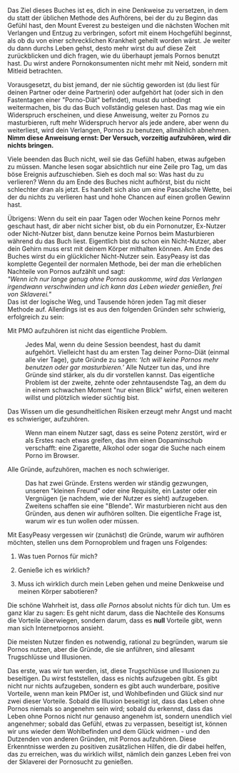 Das Ziel dieses Buches ist es, dich in eine Denkweise zu versetzen, in
dem du statt der üblichen Methode des Aufhörens, bei der du zu Beginn
das Gefühl hast, den Mount Everest zu besteigen und die nächsten Wochen
mit Verlangen und Entzug zu verbringen, sofort mit einem Hochgefühl
beginnst, als ob du von einer schrecklichen Krankheit geheilt worden
wärst. Je weiter du dann durchs Leben gehst, desto mehr wirst du auf
diese Zeit zurückblicken und dich fragen, wie du überhaupt jemals Pornos
benutzt hast. Du wirst andere Pornokonsumenten nicht mehr mit Neid,
sondern mit Mitleid betrachten.

Vorausgesetzt, du bist jemand, der nie süchtig geworden ist (du liest
für deinen Partner oder deine Partnerin) oder aufgehört hat (oder sich
in den Fastentagen einer \"Porno-Diät\" befindet), musst du unbedingt
weitermachen, bis du das Buch vollständig gelesen hast. Das mag wie ein
Widerspruch erscheinen, und diese Anweisung, weiter zu Pornos zu
masturbieren, ruft mehr Widerspruch hervor als jede andere, aber wenn du
weiterliest, wird dein Verlangen, Pornos zu benutzen, allmählich
abnehmen. **Nimm diese Anweisung ernst: Der Versuch, vorzeitig
aufzuhören, wird dir nichts bringen.**

Viele beenden das Buch nicht, weil sie das Gefühl haben, etwas aufgeben
zu müssen. Manche lesen sogar absichtlich nur eine Zeile pro Tag, um das
böse Ereignis aufzuschieben. Sieh es doch mal so: Was hast du zu
verlieren? Wenn du am Ende des Buches nicht aufhörst, bist du nicht
schlechter dran als jetzt. Es handelt sich also um eine Pascalsche
Wette, bei der du nichts zu verlieren hast und hohe Chancen auf einen
großen Gewinn hast.

Übrigens: Wenn du seit ein paar Tagen oder Wochen keine Pornos mehr
geschaut hast, dir aber nicht sicher bist, ob du ein Pornonutzer,
Ex-Nutzer oder Nicht-Nutzer bist, dann benutze keine Pornos beim
Masturbieren während du das Buch liest. Eigentlich bist du schon ein
Nicht-Nutzer, aber dein Gehirn muss erst mit deinem Körper mithalten
können. Am Ende des Buches wirst du ein glücklicher Nicht-Nutzer sein.
EasyPeasy ist das komplette Gegenteil der normalen Methode, bei der man
die erheblichen Nachteile von Pornos aufzählt und sagt:\
*\"Wenn ich nur lange genug ohne Pornos auskomme, wird das Verlangen
irgendwann verschwinden und ich kann das Leben wieder genießen, frei von
Sklaverei.\"*\
Das ist der logische Weg, und Tausende hören jeden Tag mit dieser
Methode auf. Allerdings ist es aus den folgenden Gründen sehr schwierig,
erfolgreich zu sein:

Mit PMO aufzuhören ist nicht das eigentliche Problem.

:   Jedes Mal, wenn du deine Session beendest, hast du damit aufgehört.
    Vielleicht hast du am ersten Tag deiner Porno-Diät (einmal alle vier
    Tage), gute Gründe zu sagen: *'Ich will keine Pornos mehr benutzen
    oder gar masturbieren.'* Alle Nutzer tun das, und ihre Gründe sind
    stärker, als du dir vorstellen kannst. Das eigentliche Problem ist
    der zweite, zehnte oder zehntausendste Tag, an dem du in einem
    schwachen Moment \"nur einen Blick\" wirfst, einen weiteren willst
    und plötzlich wieder süchtig bist.

Das Wissen um die gesundheitlichen Risiken erzeugt mehr Angst und macht es schwieriger, aufzuhören.

:   Wenn man einem Nutzer sagt, dass es seine Potenz zerstört, wird er
    als Erstes nach etwas greifen, das ihm einen Dopaminschub
    verschafft: eine Zigarette, Alkohol oder sogar die Suche nach einem
    Porno im Browser.

Alle Gründe, aufzuhören, machen es noch schwieriger.

:   Das hat zwei Gründe. Erstens werden wir ständig gezwungen, unseren
    \"kleinen Freund\" oder eine Requisite, ein Laster oder ein
    Vergnügen (je nachdem, wie der Nutzer es sieht) aufzugeben. Zweitens
    schaffen sie eine \"Blende\". Wir masturbieren nicht aus den
    Gründen, aus denen wir aufhören sollten. Die eigentliche Frage ist,
    warum wir es tun wollen oder müssen.

Mit EasyPeasy vergessen wir (zunächst) die Gründe, warum wir aufhören
möchten, stellen uns dem Pornoproblem und fragen uns Folgendes:

1.  Was tuen Pornos für mich?

2.  Genieße ich es wirklich?

3.  Muss ich wirklich durch mein Leben gehen und meine Denkweise und
    meinen Körper sabotieren?

Die schöne Wahrheit ist, dass *alle Pornos* absolut nichts für dich tun.
Um es ganz klar zu sagen: Es geht nicht darum, dass die Nachteile des
Konsums die Vorteile überwiegen, sondern darum, dass es **null**
Vorteile gibt, wenn man sich Internetpornos ansieht.

Die meisten Nutzer finden es notwendig, rational zu begründen, warum sie
Pornos nutzen, aber die Gründe, die sie anführen, sind allesamt
Trugschlüsse und Illusionen.

Das erste, was wir tun werden, ist, diese Trugschlüsse und Illusionen zu
beseitigen. Du wirst feststellen, dass es nichts aufzugeben gibt. Es
gibt nicht nur nichts aufzugeben, sondern es gibt auch wunderbare,
positive Vorteile, wenn man kein PMOer ist, und Wohlbefinden und Glück
sind nur zwei dieser Vorteile. Sobald die Illusion beseitigt ist, dass
das Leben ohne Pornos niemals so angenehm sein wird; sobald du erkennst,
dass das Leben ohne Pornos nicht nur genauso angenehm ist, sondern
unendlich viel angenehmer; sobald das Gefühl, etwas zu verpassen,
beseitigt ist, können wir uns wieder dem Wohlbefinden und dem Glück
widmen - und den Dutzenden von anderen Gründen, mit Pornos aufzuhören.
Diese Erkenntnisse werden zu positiven zusätzlichen Hilfen, die dir
dabei helfen, das zu erreichen, was du wirklich willst, nämlich dein
ganzes Leben frei von der Sklaverei der Pornosucht zu genießen.
